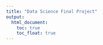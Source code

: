```yaml
---
title: "Data Science Final Project"
output: 
  html_document:
    toc: true
    toc_float: true
---
```



